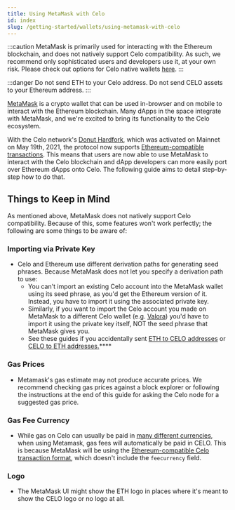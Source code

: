 ```yaml
---
title: Using MetaMask with Celo
id: index
slug: /getting-started/wallets/using-metamask-with-celo
---
```


:::caution
MetaMask is primarily used for interacting with the Ethereum blockchain, and does not natively support Celo compatibility. As such, we recommend only sophisticated users and developers use it, at your own risk. Please check out options for Celo native wallets [here](getting-started/wallets/index.md).
:::

:::danger
Do not send ETH to your Celo address. Do not send CELO assets to your Ethereum address.
:::

[MetaMask](https://metamask.io/) is a crypto wallet that can be used in-browser and on mobile to interact with the Ethereum blockchain. Many dApps in the space integrate with MetaMask, and we're excited to bring its functionality to the Celo ecosystem.

With the Celo network's [Donut Hardfork](https://github.com/celo-org/celo-proposals/blob/master/CIPs/cip-0027.md), which was activated on Mainnet on May 19th, 2021, the protocol now supports [Ethereum-compatible transactions](https://github.com/celo-org/celo-proposals/blob/master/CIPs/cip-0035.md). This means that users are now able to use MetaMask to interact with the Celo blockchain and dApp developers can more easily port over Ethereum dApps onto Celo. The following guide aims to detail step-by-step how to do that.

## **Things to Keep in Mind**

As mentioned above, MetaMask does not natively support Celo compatibility. Because of this, some features won't work perfectly; the following are some things to be aware of:

### **Importing via Private Key**

* Celo and Ethereum use different derivation paths for generating seed phrases. Because MetaMask does not let you specify a derivation path to use:
  * You can't import an existing Celo account into the MetaMask wallet using its seed phrase, as you'd get the Ethereum version of it. Instead, you have to import it using the associated private key.
  * Similarly, if you want to import the Celo account you made on MetaMask to a different Celo wallet \(e.g. [Valora](https://valoraapp.com/)\) you'd have to import it using the private key itself, NOT the seed phrase that MetaMask gives you.
  * See these guides if you accidentally sent [ETH to CELO addresses](celo-holder-guide/celo-recovery.md) or [CELO to ETH addresses.](celo-holder-guide/eth-recovery.md)\*\*\*\*

### **Gas Prices**

* Metamask's gas estimate may not produce accurate prices. We recommend checking gas prices against a block explorer or following the instructions at the end of this guide for asking the Celo node for a suggested gas price.

### Gas Fee Currency

* While gas on Celo can usually be paid in [many different currencies](https://docs.celo.org/celo-codebase/protocol/transactions/erc20-transaction-fees), when using Metamask, gas fees will automatically be paid in CELO. This is because MetaMask will be using the [Ethereum-compatible Celo transaction format](https://github.com/celo-org/celo-proposals/blob/master/CIPs/cip-0035.md), which doesn't include the `feecurrency` field.

### Logo

* The MetaMask UI might show the ETH logo in places where it's meant to show the CELO logo or no logo at all.
